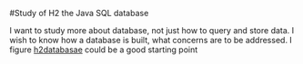 #Study of H2 the Java SQL database 

I want to study more about database, not just how to query and store data.
I wish to know how a database is built, what concerns are to be addressed.
I figure [h2databasae](https://h2database.com) could be a good starting point

<!--more-->